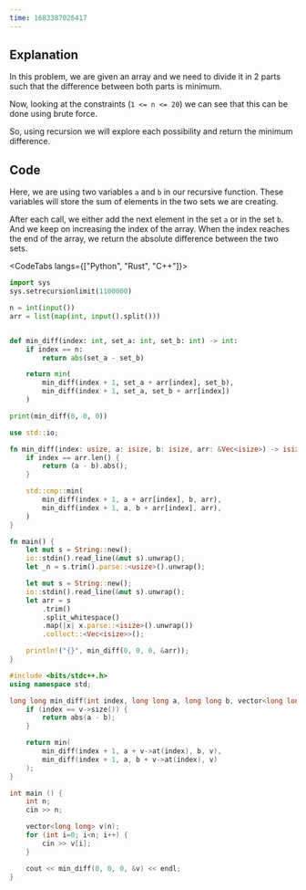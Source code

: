 ```yaml
---
time: 1683387026417
---
```


## Explanation

In this problem, we are given an array and we need to divide it in 2 parts such that the difference between both parts is minimum.

Now, looking at the constraints (`1 <= n <= 20`) we can see that this can be done using brute force.

So, using recursion we will explore each possibility and return the minimum difference.

## Code

Here, we are using two variables `a` and `b` in our recursive function. These variables will store the sum of elements in the two sets we are creating.

After each call, we either add the next element in the set `a` or in the set `b`. And we keep on increasing the index of the array. When the index reaches the end of the array, we return the absolute difference between the two sets.

<CodeTabs langs={["Python", "Rust", "C++"]}>

```python
import sys
sys.setrecursionlimit(1100000)

n = int(input())
arr = list(map(int, input().split()))


def min_diff(index: int, set_a: int, set_b: int) -> int:
    if index == n:
        return abs(set_a - set_b)

    return min(
        min_diff(index + 1, set_a + arr[index], set_b),
        min_diff(index + 1, set_a, set_b + arr[index])
    )

print(min_diff(0, 0, 0))
```

```rust
use std::io;

fn min_diff(index: usize, a: isize, b: isize, arr: &Vec<isize>) -> isize {
    if index == arr.len() {
        return (a - b).abs();
    }

    std::cmp::min(
        min_diff(index + 1, a + arr[index], b, arr),
        min_diff(index + 1, a, b + arr[index], arr),
    )
}

fn main() {
    let mut s = String::new();
    io::stdin().read_line(&mut s).unwrap();
    let _n = s.trim().parse::<usize>().unwrap();

    let mut s = String::new();
    io::stdin().read_line(&mut s).unwrap();
    let arr = s
        .trim()
        .split_whitespace()
        .map(|x| x.parse::<isize>().unwrap())
        .collect::<Vec<isize>>();

    println!("{}", min_diff(0, 0, 0, &arr));
}
```

```cpp
#include <bits/stdc++.h>
using namespace std;

long long min_diff(int index, long long a, long long b, vector<long long> *v) {
    if (index == v->size()) {
        return abs(a - b);
    }

    return min(
        min_diff(index + 1, a + v->at(index), b, v),
        min_diff(index + 1, a, b + v->at(index), v)
    );
}

int main () {
    int n;
    cin >> n;

    vector<long long> v(n);
    for (int i=0; i<n; i++) {
        cin >> v[i];
    }

    cout << min_diff(0, 0, 0, &v) << endl;
}
```

</CodeTabs>
